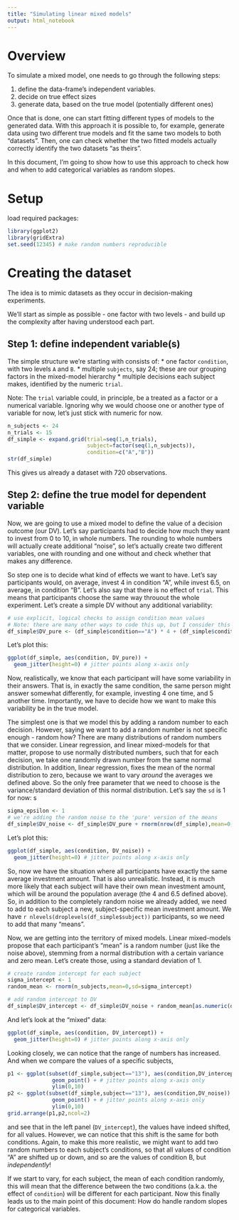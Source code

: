 ```yaml
---
title: "Simulating linear mixed models"
output: html_notebook
---
```


# Overview

To simulate a mixed model, one needs to go through the following steps:

1. define the data-frame's independent variables. 
2. decide on true effect sizes
3. generate data, based on the true model (potentially different ones)

Once that is done, one can start fitting different types of models to the generated data. With this approach it is possible to, for example, generate data using two different true models and fit the same two models to both "datasets". Then, one can check whether the two fitted models actually correctly identify the two datasets "as theirs". 

In this document, I'm going to show how to use this approach to check how and when to add categorical variables as random slopes.

# Setup
load required packages:
```r
library(ggplot2)
library(gridExtra)
set.seed(12345) # make random numbers reproducible
```


# Creating the dataset

The idea is to mimic datasets as they occur in decision-making experiments. 

We'll start as simple as possible - one factor with two levels - and build up the complexity after having understood each part.

## Step 1: define independent variable(s)

The simple structure we're starting with consists of:
* one factor `condition`, with two levels `A` and `B`. 
* multiple `subjects`, say 24; these are our grouping factors in the mixed-model hierarchy
* multiple decisions each subject makes, identified by the numeric `trial`. 

Note: The `trial` variable could, in principle, be a treated as a factor or a numerical variable. Ignoring why we would choose one or another type of variable for now, let's just stick with numeric for now.


```r
n_subjects <- 24
n_trials <- 15
df_simple <- expand.grid(trial=seq(1,n_trials),
                         subject=factor(seq(1,n_subjects)),
                         condition=c("A","B"))
str(df_simple)
```

This gives us already a dataset with 720 observations. 

## Step 2: define the true model for dependent variable

Now, we are going to use a mixed model to define the value of a decision outcome (our DV). Let's say participants had to decide how much they want to invest from 0 to 10, in whole numbers. The rounding to whole numbers will actually create additional "noise", so let's actually create two different variables, one with rounding and one without and check whether that makes any difference.

So step one is to decide what kind of effects we want to have. Let's say participants would, on average, invest 4 in condition "A", while invest 6.5, on average, in condition "B". Let's also say that there is no effect of `trial`. This means that participants choose the same way throuout the whole experiment. Let's create a simple DV without any additional variability:
```r
# use explicit, logical checks to assign condition mean values
# Note: there are many other ways to code this up, but I consider this the most easily understandable one
df_simple$DV_pure <- (df_simple$condition=="A") * 4 + (df_simple$condition=="B") * 6.5
```

Let's plot this:
```r
ggplot(df_simple, aes(condition, DV_pure)) +
  geom_jitter(height=0) # jitter points along x-axis only
```


Now, realistically, we know that each participant will have some variability in their answers. That is, in exactly the same condition, the same person might answer somewhat differently, for example, investing 4 one time, and 5 another time. Importantly, we have to decide how we want to make this variability be in the true model. 

The simplest one is that we model this by adding a random number to each decision. However, saying we want to add a random number is not specific enough - random how? There are many distributions of random numbers that we consider. Linear regression, and linear mixed-models for that matter, propose to use normally distributed numbers, such that for each decision, we take one randomly drawn number from the same normal distribution. In addition, linear regression, fixes the mean of the normal distribution to zero, because we want to vary *around* the averages we defined above. So the only free parameter that we need to choose is the variance/standard deviation of this normal distribution. Let's say the `sd` is 1 for now:
s
```r
sigma_epsilon <- 1
# we're adding the random noise to the 'pure' version of the means
df_simple$DV_noise <- df_simple$DV_pure + rnorm(nrow(df_simple),mean=0,sd=sigma_epsilon)
```

Let's plot this:
```r
ggplot(df_simple, aes(condition, DV_noise)) +
  geom_jitter(height=0) # jitter points along x-axis only
```
So, now we have the situation where all participants have exactly the same average investment amount. That is also unrealistic. Instead, it is much more likely that each subject will have their own mean investment amount, which will be around the population average (the 4 and 6.5 defined above). So, in addition to the completely random noise we already added, we need to add to each subject a new, subject-specific mean investment amount. We have `r nlevels(droplevels(df_simple$subject))` participants, so we need to add that many "means".

Now, we are getting into the territory of mixed models. Linear mixed-models propose that each participant's "mean" is a random number (just like the noise above), stemming from a normal distribution with a certain variance and zero mean. Let's create those, using a standard deviation of 1. 
```r
# create random intercept for each subject
sigma_intercept <- 1
random_mean <- rnorm(n_subjects,mean=0,sd=sigma_intercept)

# add random intercept to DV
df_simple$DV_intercept <- df_simple$DV_noise + random_mean[as.numeric(df_simple$subject)]

```

And let's look at the "mixed" data:
```r
ggplot(df_simple, aes(condition, DV_intercept)) +
  geom_jitter(height=0) # jitter points along x-axis only
```

Looking closely, we can notice that the range of numbers has increased. And when we compare the values of a specific subjects,
```r
p1 <- ggplot(subset(df_simple,subject=="13"), aes(condition,DV_intercept)) + 
              geom_point() + # jitter points along x-axis only
              ylim(0,10)
p2 <- ggplot(subset(df_simple,subject=="13"), aes(condition,DV_noise)) + 
              geom_point() + # jitter points along x-axis only
              ylim(0,10)
grid.arrange(p1,p2,ncol=2)
```

and see that in the left panel (`DV_intercept`), the values have indeed shifted, for all values. However, we can notice that this shift is the same for both conditions. Again, to make this more realistic, we might want to add two random numbers to each subject's conditions, so that all values of condition "A" are shifted up or down, and so are the values of condition B, but *independently*!

If we start to vary, for each subject, the mean of each condition randomly, this will mean that the difference between the two conditions (a.k.a. the effect of `condition`) will be different for each participant. Now this finally leads us to the main point of this document: How do handle random slopes for categorical variables.






